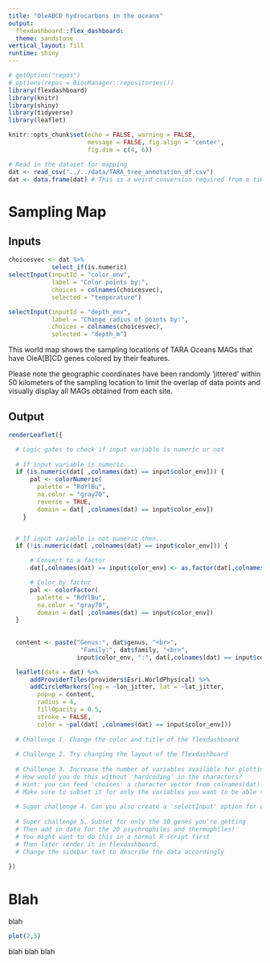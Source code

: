 ```yaml
---
title: "OleABCD hydrocarbons in the oceans"
output:
  flexdashboard::flex_dashboard:
  theme: sandstone
vertical_layout: fill
runtime: shiny
---
```

  
```r
# getOption("repos")
# options(repos = BiocManager::repositories())
library(flexdashboard)
library(knitr)
library(shiny)
library(tidyverse)
library(leaflet)

knitr::opts_chunk$set(echo = FALSE, warning = FALSE,
                      message = FALSE, fig.align = 'center',
                      fig.dim = c(4, 6))
```


```r
# Read in the dataset for mapping
dat <- read_csv("../../data/TARA_tree_annotation_df.csv")
dat <- data.frame(dat) # This is a weird conversion required from a tibble to a data frame
```

Sampling Map {data-icon="fa-star"}
=====================================
Inputs {.sidebar data-width=350}
----------------------------------------------------------------------

```r
choicesvec <- dat %>% 
            select_if(is.numeric)
selectInput(inputId = "color_env", 
            label = "Color points by:", 
            choices = colnames(choicesvec),
            selected = "temperature")

selectInput(inputId = "depth_env", 
            label = "Change radius of points by:", 
            choices = colnames(choicesvec),
            selected = "depth_m")
```

This world map shows the sampling locations of TARA Oceans MAGs that have OleA[B]CD genes colored by their features.

Please note the geographic coordinates have been randomly 'jittered' within 50 kilometers of the sampling location to limit the overlap of data points and  visually display all MAGs obtained from each site.

Output
----------------------------------------------------------------------
```r

renderLeaflet({

  # Logic gates to check if input variable is numeric or not  
    
  # If input variable is numeric...
  if (is.numeric(dat[ ,colnames(dat) == input$color_env])) {
      pal <- colorNumeric(
        palette = "RdYlBu",
        na.color = "gray70",
        reverse = TRUE,
        domain = dat[ ,colnames(dat) == input$color_env])
    }


  # If input variable is not numeric then...
  if (!is.numeric(dat[ ,colnames(dat) == input$color_env])) {

      # Convert to a factor
      dat[,colnames(dat) == input$color_env] <- as.factor(dat[,colnames(dat) == input$color_env])

      # Color by factor
      pal <- colorFactor(
        palette = "RdYlBu",
        na.color = "gray70",
        domain = dat[ ,colnames(dat) == input$color_env])
  }
   
    
  content <- paste("Genus:", dat$genus, "<br>",
                    "Family:", dat$family, "<br>",
                   input$color_env, ":", dat[,colnames(dat) == input$color_env])

  leaflet(data = dat) %>%
      addProviderTiles(providers$Esri.WorldPhysical) %>%
      addCircleMarkers(lng = ~lon_jitter, lat = ~lat_jitter,
        popup = content,
        radius = 4,      
        fillOpacity = 0.5, 
        stroke = FALSE,
        color = ~pal(dat[ ,colnames(dat) == input$color_env]))
  
  # Challenge 1. Change the color and title of the flexdashboard
  
  # Challenge 2. Try changing the layout of the flexdashboard
  
  # Challenge 3. Increase the number of variables available for plotting. 
  # How would you do this without 'hardcoding' in the characters?
  # Hint: you can feed 'choices' a character vector from colnames(dat). 
  # Make sure to subset it for only the variables you want to be able to plot!
  
  # Super challenge 4. Can you also create a 'selectInput' option for circle radius size?
  
  # Super challenge 5. Subset for only the 30 genes you're getting
  # Then add in data for the 20 psychrophiles and thermophiles!
  # You might want to do this in a normal R script first
  # Then later render it in flexdashboard.
  # Change the sidebar text to describe the data accordingly 
  
})
```

Blah {data-icon="fa-hashtag"}
===============================================
blah

```r
plot(2,5)

```

blah blah blah